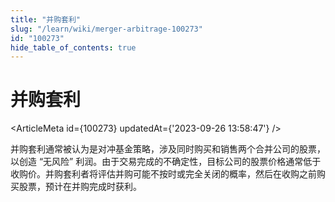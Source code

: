 ```yaml
---
title: "并购套利"
slug: "/learn/wiki/merger-arbitrage-100273"
id: "100273"
hide_table_of_contents: true
---
```



# 并购套利

<ArticleMeta id={100273} updatedAt={'2023-09-26 13:58:47'} />
<div className='border-solid border-b border-t-0 my-4 border-[var(--ifm-color-gray-300)]' />

并购套利通常被认为是对冲基金策略，涉及同时购买和销售两个合并公司的股票，以创造 “无风险” 利润。由于交易完成的不确定性，目标公司的股票价格通常低于收购价。并购套利者将评估并购可能不按时或完全关闭的概率，然后在收购之前购买股票，预计在并购完成时获利。
